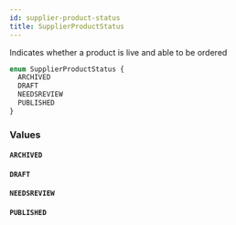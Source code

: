 ```yaml
---
id: supplier-product-status
title: SupplierProductStatus
---
```



Indicates whether a product is live and able to be ordered


```graphql
enum SupplierProductStatus {
  ARCHIVED
  DRAFT
  NEEDSREVIEW
  PUBLISHED
}
```


### Values

#### `ARCHIVED` 




#### `DRAFT` 




#### `NEEDSREVIEW` 




#### `PUBLISHED` 






